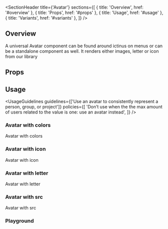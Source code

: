
<Meta of={AvatarStories} />

<SectionHeader
  title={'Avatar'}
  sections={[
    { title: 'Overview', href: '#overview' },
    { title: 'Props', href: '#props' },
    { title: 'Usage', href: '#usage' },
    { title: 'Variants', href: '#variants' },
  ]}
/>

## Overview

A universal Avatar component can be found around ictinus on menus or can be a standalone component as well. It renders either images, letter or icon from our library

## Props

<ArgTypes of={Avatar} />

## Usage

<UsageGuidelines
  guidelines={['Use an avatar to consistently represent a person, group, or project']}
  policies={[
    'Don’t use when the the max amount of users related to the value is one: use an avatar instead',
  ]}
/>

<SubsectionHeader title="Variants" />

### Avatar with colors

Avatar with colors

<Canvas of={AvatarStories.AvatarWithColor} />

### Avatar with icon

Avatar with icon

<Canvas of={AvatarStories.AvatarWithIcon} />

### Avatar with letter

Avatar with letter

<Canvas of={AvatarStories.AvatarWithLetter} />

### Avatar with src

Avatar with src

<Canvas of={AvatarStories.AvatarWithSrc} />

### Playground

<Canvas of={AvatarStories.AvatarPlayground} />
